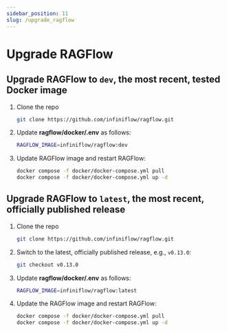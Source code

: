 ```yaml
---
sidebar_position: 11
slug: /upgrade_ragflow
---
```


# Upgrade RAGFlow

## Upgrade RAGFlow to `dev`, the most recent, tested Docker image

1. Clone the repo

   ```bash
   git clone https://github.com/infiniflow/ragflow.git
   ```

2. Update **ragflow/docker/.env** as follows:

   ```bash
   RAGFLOW_IMAGE=infiniflow/ragflow:dev
   ```

3. Update RAGFlow image and restart RAGFlow:

   ```bash
   docker compose -f docker/docker-compose.yml pull
   docker compose -f docker/docker-compose.yml up -d
   ```

## Upgrade RAGFlow to `latest`, the most recent, officially published release

1. Clone the repo

   ```bash
   git clone https://github.com/infiniflow/ragflow.git
   ```

2. Switch to the latest, officially published release, e.g., `v0.13.0`:

   ```bash
   git checkout v0.13.0
   ```

3. Update **ragflow/docker/.env** as follows:

   ```bash
   RAGFLOW_IMAGE=infiniflow/ragflow:latest
   ```

4. Update the RAGFlow image and restart RAGFlow:

   ```bash
   docker compose -f docker/docker-compose.yml pull
   docker compose -f docker/docker-compose.yml up -d
   ```